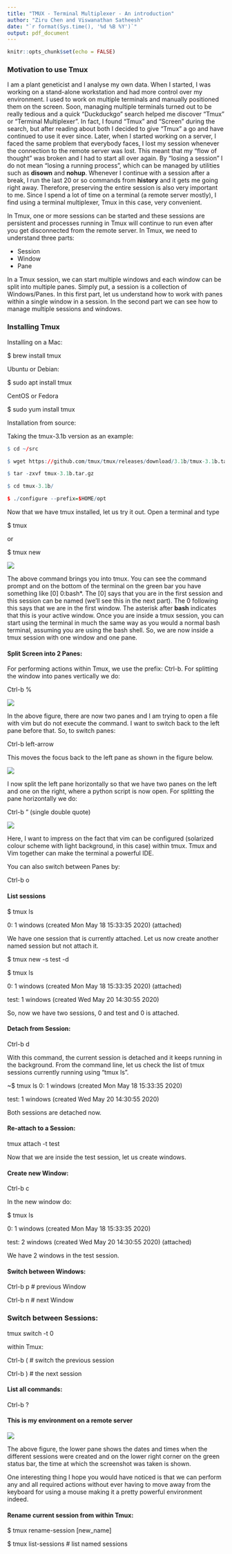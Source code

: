 ```yaml
---
title: "TMUX - Terminal Multiplexer - An introduction"
author: "Ziru Chen and Viswanathan Satheesh"
date: "`r format(Sys.time(), '%d %B %Y')`"
output: pdf_document
---
```


```r
knitr::opts_chunk$set(echo = FALSE)
```
### Motivation to use Tmux
I am a plant geneticist and I analyse my own data. When I started, I was working on a stand-alone workstation and had more control over my environment. I used to work on multiple terminals and manually positioned them on the screen. Soon, managing multiple terminals turned out to be really tedious and a quick "Duckduckgo" search helped me discover "Tmux" or "Terminal Multiplexer". In fact, I found "Tmux" and "Screen" during the search, but after reading about both I decided to give "Tmux" a go and have continued to use it ever since. Later, when I started working on a server, I faced the same problem that everybody faces, I lost my session whenever the connection to the remote server was lost. This meant that my "flow of thought" was broken and I had to start all over again. By "losing a session" I do not mean "losing a running process", which can be managed by utilities such as **disown** and **nohup**. Whenever I continue with a session after a break, I run the last 20 or so commands from **history** and it gets me going right away. Therefore, preserving the entire session is also very important to me. Since I spend a lot of time on a terminal (a remote server mostly), I find using a terminal multiplexer, Tmux in this case, very convenient. 

In Tmux, one or more sessions can be started and these sessions are persistent and processes running in Tmux will continue to run even after you get disconnected from the remote server. In Tmux, we need to understand three parts: 

- Session
- Window 
- Pane

In a Tmux session, we can start multiple windows and each window can be split into multiple panes. Simply put, a session is a collection of Windows/Panes. In this first part, let us understand how to work with panes within a single window in a session. In the second part we can see how to manage multiple sessions and windows. 

### Installing Tmux
Installing on a Mac:

$ brew install tmux

Ubuntu or Debian:

$ sudo apt install tmux

CentOS or Fedora

$ sudo yum install tmux

Installation from source:

Taking the tmux-3.1b version as an example:

```r
$ cd ~/src

$ wget https://github.com/tmux/tmux/releases/download/3.1b/tmux-3.1b.tar.gz

$ tar -zxvf tmux-3.1b.tar.gz

$ cd tmux-3.1b/

$ ./configure --prefix=$HOME/opt
```

Now that we have tmux installed, let us try it out. Open a terminal and type 

$ tmux

or 

$ tmux new

![](images/0tmux.png)

The above command brings you into tmux. You can see the command prompt and on the bottom of the terminal on the green bar you have something like [0] 0:bash\*. The [0] says that you are in the first session and this session can be named (we'll see this in the next part). The 0 following this says that we are in the first window. The asterisk after **bash** indicates that this is your active window. Once you are inside a tmux session, you can start using the terminal in much the same way as you would a normal bash terminal, assuming you are using the bash shell. So, we are now inside a tmux session with one window and one pane. 

#### Split Screen into 2 Panes:
For performing actions within Tmux, we use the prefix: Ctrl-b. For splitting the window into panes vertically we do:

Ctrl-b %

![](images/1tmux.png)

In the above figure, there are now two panes and I am trying to open a file with vim but do not execute the command. I want to switch back to the left pane before that. So, to switch panes:

Ctrl-b left-arrow

This moves the focus back to the left pane as shown in the figure below.

![](images/2tmux.png)

I now split the left pane horizontally so that we have two panes on the left and one on the right, where a python script is now open. For splitting the pane horizontally we do:

Ctrl-b " (single double quote)

![](images/3tmux_3panes.png)

Here, I want to impress on the fact that vim can be configured (solarized colour scheme with light background, in this case) within tmux. Tmux and Vim together can make the terminal a powerful IDE.

You can also switch between Panes by:

Ctrl-b o

#### List sessions

$ tmux ls

0: 1 windows (created Mon May 18 15:33:35 2020) (attached)

We have one session that is currently attached. Let us now create another named session but not attach it. 

$ tmux new -s test -d 

$ tmux ls

0: 1 windows (created Mon May 18 15:33:35 2020) (attached)

test: 1 windows (created Wed May 20 14:30:55 2020)

So, now we have two sessions, 0 and test and 0 is attached.

#### Detach from Session:

Ctrl-b d

With this command, the current session is detached and it keeps running in the background. From the command line, let us check the list of tmux sessions currently running using "tmux ls".

~$ tmux ls
0: 1 windows (created Mon May 18 15:33:35 2020)

test: 1 windows (created Wed May 20 14:30:55 2020)

Both sessions are detached now.

#### Re-attach to a Session:

tmux attach -t test

Now that we are inside the test session, let us create windows.

#### Create new Window:

Ctrl-b c

In the new window do:

$ tmux ls

0: 1 windows (created Mon May 18 15:33:35 2020)

test: 2 windows (created Wed May 20 14:30:55 2020) (attached)

We have 2 windows in the test session. 

#### Switch between Windows:

Ctrl-b p  # previous Window

Ctrl-b n  # next Window

### Switch between Sessions:

tmux switch -t 0

within Tmux:

Ctrl-b (      # switch the previous session

Ctrl-b )      # the next session

#### List all commands:

Ctrl-b ?   

#### This is my environment on a remote server

![](images/4tmux_server.png)

The above figure, the lower pane shows the dates and times when the different sessions were created and on the lower right corner on the green status bar, the time at which the screenshot was taken is shown.

One interesting thing I hope you would have noticed is that we can perform any and all required actions without ever having to move away from the keyboard for using a mouse making it a pretty powerful environment indeed. 

#### Rename current session from within Tmux:

$ tmux rename-session [new_name]

$ tmux list-sessions # list named sessions

